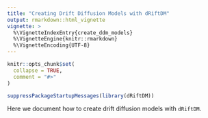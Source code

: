 ```yaml
---
title: "Creating Drift Diffusion Models with dRiftDM"
output: rmarkdown::html_vignette
vignette: >
  %\VignetteIndexEntry{create_ddm_models}
  %\VignetteEngine{knitr::rmarkdown}
  %\VignetteEncoding{UTF-8}
---
```


```r
knitr::opts_chunk$set(
  collapse = TRUE,
  comment = "#>"
)
```

```r
suppressPackageStartupMessages(library(dRiftDM))
```


Here we document how to create drift diffusion models with `dRiftDM`. 
